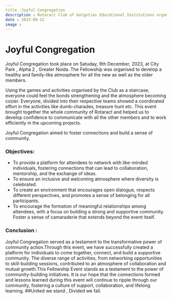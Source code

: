 ```yaml
---
title :Joyful Congregation
description : Rotaract Club of Galgotias Educational Institutions organized Joyful Congreagation , a fellowship event. The aim of the event was to create an inclusive and welcoming space where individuals can come together to foster connections, share experiences, and build a sense of community.
date : 2023-09-12
image :
---
```


# Joyful Congregation
Joyful Congregation took place on Satuday, 9th December, 2023, at City Park , Alpha 2 , Greater Noida .The Fellowship was organised to develop a healthy and family-like atmosphere for all the new as well as the older members.

Using the games and activities organised by the Club as a staircase, everyone could feel the bonds strengthening and the atmosphere becoming cozier. Everyone, divided into their respective teams showed a coordinated effort in the activities like dumb-charades, treasure hunt etc. This event brought together the whole community of Rotaract and helped us to develop confidence to communicate with all the other members and to work efficiently in the upcoming projects.

Joyful Congregation aimed to foster connections and build a sense of community.

### Objectives:
- To provide a platform for attendees to network with like-minded individuals, fostering connections that can lead to collaboration, mentorship, and the exchange of ideas.
- To ensure an inclusive and welcoming atmosphere where diversity is celebrated. 
- To create an environment that encourages open dialogue, respects different perspectives, and promotes a sense of belonging for all participants.
- To encourage the formation of meaningful relationships among attendees, with a focus on building a strong and supportive community. Foster a sense of camaraderie that extends beyond the event itself.

### Conclusion :
Joyful Congregation served as a testament to the transformative power of community action.Through this event, we have successfully created a platform for individuals to come together, connect, and build a supportive community. The diverse range of activities, from networking opportunities to skill-building sessions, contributed to an atmosphere of collaboration and mutual growth.This Fellowship Event stands as a testament to the power of community-building initiatives. It is our hope that the connections formed and lessons learned during this event will continue to ripple through our community, fostering a culture of support, collaboration, and lifelong learning.
##United we stand , Divided we fall.